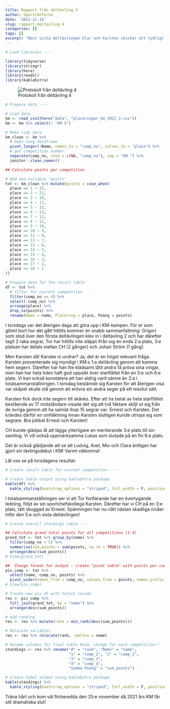 ```yaml
---
title: Rapport från deltävling 4
author: Sportcheferna
date: '2021-11-14'
slug: rapport-deltavling-4
categories: []
tags: []
excerpt: "Näst sista deltävlingen klar och Karsten skickar ett tydligt budskap - när inte Grigori är med tar han över rodret!"
---
```


```r

# Load libraries ----

library(tidyverse)
library(stringr)
library(here)
library(readxl)
library(kableExtra)


```

![Protokoll från deltävling 4](protokoll_4.jpg)

```r

# Prepare data ----

# Load data
km <- read_csv2(here("data", "placeringar_km_2021_2.csv"))
km <- km %>% select(! "KM 5")

# Make tidy data
km_clean <- km %>%
  # make long dataframe
  pivot_longer(!Name, names_to = "comp_no", values_to = "place") %>% 
  # get competition number
  separate(comp_no, into = c(NA, "comp_no"), sep = "KM ") %>%
  janitor::clean_names() 

## Calculate points per competition

# Add new variable "points"
tot <- km_clean %>% mutate(points = case_when(
  place == 1 ~ 25,
  place == 2 ~ 22,
  place == 3 ~ 19,
  place == 4 ~ 17,
  place == 5 ~ 15,
  place == 6 ~ 13,
  place == 7 ~ 12,
  place == 8 ~ 11,
  place == 9 ~ 10,
  place == 10 ~ 9,
  place == 11 ~ 8,
  place == 12 ~ 7,
  place == 13 ~ 6,
  place == 14 ~ 5,
  place == 15 ~ 4,
  place == 16 ~ 3,
  place == 17 ~ 2,
  place >= 18 ~ 1
))

# Prepare data for the result table
df <- tot %>% 
  # filter for current competition
  filter(comp_no == 4) %>%
  select(-comp_no) %>% 
  arrange(place) %>% 
  drop_na(points) %>% 
  rename(Namn = name, Placering = place, Poäng = points)
```

I torsdags var det återigen dags att göra upp i KM-kampen. För er som glömt bort hur det gått hittills kommer en snabb sammanfattning: Grigori som stod över den första deltävlingen klev in i deltävling 2 och har därefter tagit 2 raka segrar, Tor har hittills inte släppt ifrån sig en enda 2:a plats, 3:e platsen har delats mellan CH (2 gånger) och Johan Ström (1 gång).

Men Karsten då! Kanske ni undrar? Ja, det är en högst relevant fråga. Karsten presenterade sig myndigt i KM:s 1:a deltävling genom att kamma hem segern. Därefter har han lite klädsamt låtit andra få pröva sina vingar, men han har hela tiden haft god uppsikt över startfältet från en 5:e och 6:e plats. Vi kan också konstatera att han aldrig varit sämre än 2:a i totalsammanställningen. I torsdag bestämde sig Karsten för att återigen visa var skåpet skulle stå genom att erövra sin andra seger på ett resolut sätt.

Karsten fick dock inte segern till skänks. Efter att ha betat av hela startfältet bestående av 17 motståndare visade det sig att två fäktare skiljt ut sig från de övriga genom att ha samlat ihop 15 segrar var: Ernest och Karsten. Det krävdes därför en omfäktning innan Karsten slutligen kunde utropa sig som segrare. Bra jobbat Ernest och Karsten!

CH kunde glädjas åt att lägga ytterligare en meriterande 3:e plats till sin samling. Vi vill också uppmärksamma Lukas som slutade på en fin 6:e plats.

Det är också glädjande att se att Ludvig, Axel, Mio och Clara äntligen har gjort sin tävlingsdebut i KM! Varmt välkomna!

Låt oss se på torsdagens resultat:

```r
# Create result table for current competition ----

# Create table output using kableExtra package
kable(df) %>%
  kable_styling(bootstrap_options = "striped", full_width = F, position = "left")
```

I totalsammanställningen ser vi att Tor fortfarande har en övertygande ledning, följd av sin sportchefskollega Karsten. Därefter har vi CH på en 3:e plats, tätt skuggad av Ernest. Spänningen har nu nått nästan skadliga nivåer inför den 5:e och sista deltävlingen!

```r
# Create overall standings table ----

## Calculate grand total points for all competitions (1-3)
grand_tot <- tot %>% group_by(name) %>%
  filter(comp_no < 5) %>% 
  summarise(sum_points = sum(points, na.rm = TRUE)) %>% 
  arrange(desc(sum_points))
# View(grand_tot)

##  Change format for output - create "pivot table" with points per competition
piv_comp <- tot %>%
  select(name, comp_no, points) %>% 
  pivot_wider(names_from = comp_no, values_from = points, names_prefix = "comp_") 
# View(piv_comp)

# Create new piv df with totals column
res <- piv_comp %>%
  full_join(grand_tot, by = "name") %>% 
  arrange(desc(sum_points))

# Add ranking
res <- res %>% mutate(rank = min_rank(desc(sum_points)))

# Relocate variables
res <- res %>% relocate(rank, .before = name)

# Rename columns for final table Note: change for each competition!!
standings <- res %>% rename("#" = "rank", "Namn" = "name", 
                            "1" = "comp_1", "2" = "comp_2",
                            "3" = "comp_3",
                            "4" = "comp_4",
                            "Summa Poäng" = "sum_points")

# Create tabel output using kableExtra package
kable(standings) %>%
  kable_styling(bootstrap_options = "striped", full_width = F, position = "left")
```

Träna hårt och kom väl förberedda den 25:e november då 2021 års KM får sitt dramatiska slut!
